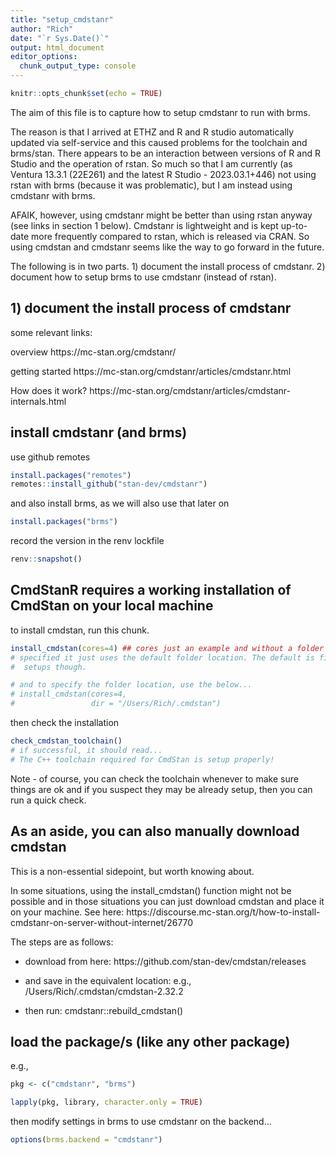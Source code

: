 ```yaml
---
title: "setup_cmdstanr"
author: "Rich"
date: "`r Sys.Date()`"
output: html_document
editor_options: 
  chunk_output_type: console
---
```


```r
knitr::opts_chunk$set(echo = TRUE)
```

The aim of this file is to capture how to setup cmdstanr to run with brms.

The reason is that I arrived at ETHZ and R and R studio automatically updated via self-service and this caused problems for the toolchain and brms/stan. There appears to be an interaction between versions of R and R Studio and the operation of rstan. So much so that I am currently (as Ventura 13.3.1 (22E261) and the latest R Studio - 2023.03.1+446) not using rstan with brms (because it was problematic), but I am instead using cmdstanr with brms.

AFAIK, however, using cmdstanr might be better than using rstan anyway (see links in section 1 below). Cmdstanr is lightweight and is kept up-to-date more frequently compared to rstan, which is released via CRAN. So using cmdstan and cmdstanr seems like the way to go forward in the future.

The following is in two parts. 1) document the install process of cmdstanr. 2) document how to setup brms to use cmdstanr (instead of rstan).

## 1) document the install process of cmdstanr ##

some relevant links:

overview
https://mc-stan.org/cmdstanr/

getting started
https://mc-stan.org/cmdstanr/articles/cmdstanr.html

How does it work?
https://mc-stan.org/cmdstanr/articles/cmdstanr-internals.html

## install cmdstanr (and brms) ##

use github remotes

```r
install.packages("remotes")
remotes::install_github("stan-dev/cmdstanr")
```

and also install brms, as we will also use that later on

```r
install.packages("brms")
```

record the version in the renv lockfile

```r
renv::snapshot()
```

## CmdStanR requires a working installation of CmdStan on your local machine ##

to install cmdstan, run this chunk.

```r
install_cmdstan(cores=4) ## cores just an example and without a folder location
# specified it just uses the default folder location. The default is fine for most
#  setups though.

# and to specify the folder location, use the below...
# install_cmdstan(cores=4,
#                 dir = "/Users/Rich/.cmdstan")
```

then check the installation

```r
check_cmdstan_toolchain() 
# if successful, it should read...
# The C++ toolchain required for CmdStan is setup properly!
```

Note - of course, you can check the toolchain whenever to make sure things are ok and if you suspect they may be already setup, then you can run a quick check.

## As an aside, you can also manually download cmdstan ##

This is a non-essential sidepoint, but worth knowing about.

In some situations, using the install_cmdstan() function might not be possible and
in those situations you can just download cmdstan and place it on your machine. See here: https://discourse.mc-stan.org/t/how-to-install-cmdstanr-on-server-without-internet/26770

The steps are as follows:

- download from here: https://github.com/stan-dev/cmdstan/releases

- and save in the equivalent location: e.g., /Users/Rich/.cmdstan/cmdstan-2.32.2

- then run: cmdstanr::rebuild_cmdstan()

## load the package/s (like any other package) ##

e.g.,

```r
pkg <- c("cmdstanr", "brms")

lapply(pkg, library, character.only = TRUE)
```

then modify settings in brms to use cmdstanr on the backend...

```r
options(brms.backend = "cmdstanr")
```

